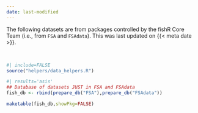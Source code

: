 ```yaml
---
date: last-modified
---
```


:::{.callout-note appearance="minimal"}
The following datasets are from packages controlled by the fishR Core Team (i.e., from `FSA` and `FSAdata`). This was last updated on {{< meta date >}}. 
:::

&nbsp;

```r
#| include=FALSE
source("helpers/data_helpers.R")
```

```r
#| results='asis'
## Database of datasets JUST in FSA and FSAdata
fish_db <- rbind(prepare_db("FSA"),prepare_db("FSAdata"))

maketable(fish_db,showPkg=FALSE)
```

